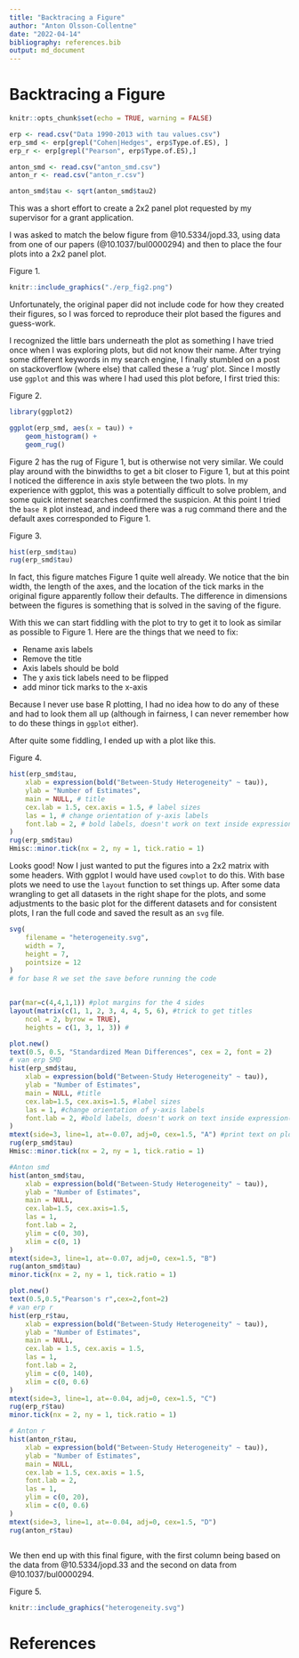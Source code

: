 ```yaml
---
title: "Backtracing a Figure"
author: "Anton Olsson-Collentne"
date: "2022-04-14"
bibliography: references.bib
output: md_document
---
```

# Backtracing a Figure


```r
knitr::opts_chunk$set(echo = TRUE, warning = FALSE)

erp <- read.csv("Data 1990-2013 with tau values.csv")
erp_smd <- erp[grepl("Cohen|Hedges", erp$Type.of.ES), ]
erp_r <- erp[grepl("Pearson", erp$Type.of.ES),]

anton_smd <- read.csv("anton_smd.csv")
anton_r <- read.csv("anton_r.csv")

anton_smd$tau <- sqrt(anton_smd$tau2)
```

This was a short effort to create a 2x2 panel plot requested by
my supervisor for a grant application.

I was asked to match the below figure from @10.5334/jopd.33, using data from
one of our papers (@10.1037/bul0000294) and then to place the four plots into a 2x2
panel plot.

Figure 1.

```r
knitr::include_graphics("./erp_fig2.png")
```

Unfortunately, the original paper did not include code for how they
created their figures, so I was forced to reproduce their plot based
the figures and guess-work.

I recognized the little bars underneath the plot as something I have
tried once when I was exploring plots, but did not know their name.
After trying some different keywords in my search engine, I finally
stumbled on a post on stackoverflow (where else) that called these a
'rug' plot. Since I mostly use `ggplot` and this was where I had used
this plot before, I first tried this:

Figure 2.

```r
library(ggplot2)

ggplot(erp_smd, aes(x = tau)) +
    geom_histogram() +
    geom_rug()
```

Figure 2 has the rug of Figure 1, but is otherwise not very similar. We
could play around with the binwidths to get a bit closer to Figure 1, but
at this point I noticed the difference in axis style between the two plots.
In my experience with ggplot, this was a potentially difficult to solve
problem, and some quick internet searches confirmed the suspicion. At
this point I tried the `base R` plot instead, and indeed there was a rug
command there and the default axes corresponded to Figure 1.

Figure 3.
```r
hist(erp_smd$tau)
rug(erp_smd$tau)
```

In fact, this figure matches Figure 1 quite well already. We notice that the
bin width, the length of the axes, and the location of the tick marks in the
original figure apparently follow their defaults. The difference in dimensions
between the figures is something that is solved in the saving of the figure.

With this we can start fiddling with the plot to try to get it to look as
similar as possible to Figure 1. Here are the things that we need to fix:

- Rename axis labels
- Remove the title
- Axis labels should be bold
- The y axis tick labels need to be flipped
- add minor tick marks to the x-axis

Because I never use base R plotting, I had no idea how to do any
of these and had to look them all up (although in fairness, I can never remember
how to do these things in `ggplot` either).

After quite some fiddling, I ended up with a plot like this.

Figure 4.

```r
hist(erp_smd$tau,
    xlab = expression(bold("Between-Study Heterogeneity" ~ tau)),
    ylab = "Number of Estimates",
    main = NULL, # title
    cex.lab = 1.5, cex.axis = 1.5, # label sizes
    las = 1, # change orientation of y-axis labels
    font.lab = 2, # bold labels, doesn't work on text inside expression()
)
rug(erp_smd$tau)
Hmisc::minor.tick(nx = 2, ny = 1, tick.ratio = 1)
```

Looks good! Now I just wanted to put the figures into a 2x2 matrix with some
headers. With ggplot I would have used `cowplot` to do this. With base plots we
need to use the `layout` function to set things up. After some data wrangling to
get all datasets in the right shape for the plots, and some adjustments to the
basic plot for the different datasets and for consistent plots, I ran the full
 code and saved the result as an `svg` file.

```r
svg(
    filename = "heterogeneity.svg",
    width = 7,
    height = 7,
    pointsize = 12
)
# for base R we set the save before running the code


par(mar=c(4,4,1,1)) #plot margins for the 4 sides
layout(matrix(c(1, 1, 2, 3, 4, 4, 5, 6), #trick to get titles
    ncol = 2, byrow = TRUE),
    heights = c(1, 3, 1, 3)) #

plot.new()
text(0.5, 0.5, "Standardized Mean Differences", cex = 2, font = 2)
# van erp SMD
hist(erp_smd$tau,
    xlab = expression(bold("Between-Study Heterogeneity" ~ tau)),
    ylab = "Number of Estimates",
    main = NULL, #title
    cex.lab=1.5, cex.axis=1.5, #label sizes
    las = 1, #change orientation of y-axis labels
    font.lab = 2, #bold labels, doesn't work on text inside expression()
)
mtext(side=3, line=1, at=-0.07, adj=0, cex=1.5, "A") #print text on plot
rug(erp_smd$tau)
Hmisc::minor.tick(nx = 2, ny = 1, tick.ratio = 1)

#Anton smd
hist(anton_smd$tau,
    xlab = expression(bold("Between-Study Heterogeneity" ~ tau)),
    ylab = "Number of Estimates",
    main = NULL,
    cex.lab=1.5, cex.axis=1.5,
    las = 1,
    font.lab = 2,
    ylim = c(0, 30),
    xlim = c(0, 1)
)
mtext(side=3, line=1, at=-0.07, adj=0, cex=1.5, "B")
rug(anton_smd$tau)
minor.tick(nx = 2, ny = 1, tick.ratio = 1)

plot.new()
text(0.5,0.5,"Pearson's r",cex=2,font=2)
# van erp r
hist(erp_r$tau,
    xlab = expression(bold("Between-Study Heterogeneity" ~ tau)),
    ylab = "Number of Estimates",
    main = NULL,
    cex.lab = 1.5, cex.axis = 1.5,
    las = 1,
    font.lab = 2,
    ylim = c(0, 140),
    xlim = c(0, 0.6)
)
mtext(side=3, line=1, at=-0.04, adj=0, cex=1.5, "C")
rug(erp_r$tau)
minor.tick(nx = 2, ny = 1, tick.ratio = 1)

# Anton r
hist(anton_r$tau,
    xlab = expression(bold("Between-Study Heterogeneity" ~ tau)),
    ylab = "Number of Estimates",
    main = NULL,
    cex.lab = 1.5, cex.axis = 1.5,
    font.lab = 2,
    las = 1,
    ylim = c(0, 20),
    xlim = c(0, 0.6)
)
mtext(side=3, line=1, at=-0.04, adj=0, cex=1.5, "D")
rug(anton_r$tau)



```

We then end up with this final figure, with the first column being based on the
data from @10.5334/jopd.33 and the second on data from @10.1037/bul0000294.

Figure 5.

```r
knitr::include_graphics("heterogeneity.svg")
```


# References
